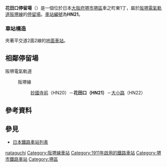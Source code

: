 {{日本車站資訊
|公司色     = #008040
|文字色     = 
|站名       = 花田口停留場
|圖片       = Hankai Hanataguchi st.jpg
|圖片說明   = 濱寺站前方向月台
|日文原名   = 花田口
|平假名     = はなたぐち
|羅馬拼音   = HANATAGUCHI
|電報略號   = 
|所在地     = {{JPN}}[[大阪府|大阪府]][[堺市|堺市]][[堺區|堺區]]車之町東1丁
|座標       = {{coord|34|34|53.73|N|135|28|36.42|E|type:railwaystation_region:JP-27|display=inline,title}}
|車站構造   = 地面車站
|月台配置   = 對向式 2面2線
|啟用年月日 = 1911年（明治44年）12月1日
|廢站年月日 = 
|乘客人數   = 
|上下車人次 = 
|統計年度   = 
|轉車       = 
|備註       = 
|adjacent = {{Adjacent stations|system=阪堺電氣軌道|line=阪堺線|left=妙國寺前|right=大小路|note-left=HN20<br />0.3km|note-mid=<span style="background-color:#ffffff; color:#000000; border:1px solid #000000; text-align:center;"> HN21 </span><br />距離[[惠美須町站|惠美須町]]8.7km<br />距離[[天王寺站|天王寺站前]]8.5km|note-right=HN22<br />0.3km}}
}}
'''花田口停留場'''（{{jpn|j=花田口停留場|hg=はなたぐちていりゅうじょう|rm=Hanataguchi teiryūjō|f=y}}）是一個位於日本[[大阪府|大阪府]][[堺市|堺市]][[堺區|堺區]]車之町東1丁，屬於[[阪堺電氣軌道|阪堺電氣軌道]][[阪堺線|阪堺線]]的[[鐵路車站|停留場]]。[[車站編號|車站編號]]為'''HN21'''。

=== 車站構造 ===
夾著平交道2面2線的[[地面車站|地面車站]]。

== 相鄰停留場 ==
; 阪堺電氣軌道
: {{Color|green|■}}阪堺線
:: [[妙國寺前停留場|妙國寺前]]（HN20）－'''花田口（HN21）'''－[[大小路停留場|大小路]]（HN22）

== 參考資料 ==
{{Reflist}}

== 參見 ==
* [[日本鐵路車站列表|日本鐵路車站列表]]

{{阪堺線}}
{{DEFAULTSORT:Hanataguchi}}
[[Category:日本鐵路車站_Ha|nataguchi]]
[[Category:阪堺線車站|Category:阪堺線車站]]
[[Category:1911年啟用的鐵路車站|Category:1911年啟用的鐵路車站]]
[[Category:堺市鐵路車站|Category:堺市鐵路車站]]
[[Category:堺區|Category:堺區]]